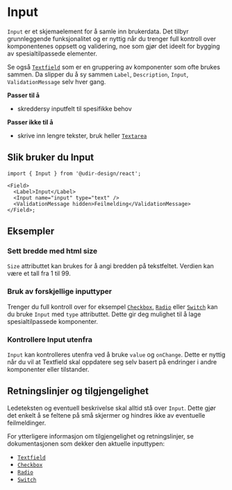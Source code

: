 
<Meta of={InputStories} />

# Input

`Input` er et skjemaelement for å samle inn brukerdata. Det tilbyr grunnleggende funksjonalitet og er nyttig når du trenger full kontroll over komponentenes oppsett og validering, noe som gjør det ideelt for bygging av spesialtilpassede elementer.

Se også [`Textfield`](/docs/components-textfield--docs) som er en gruppering av komponenter som ofte brukes sammen. Da slipper du å sy sammen `Label`, `Description`, `Input`, `ValidationMessage` selv hver gang.

**Passer til å**

- skreddersy inputfelt til spesifikke behov

**Passer ikke til å**

- skrive inn lengre tekster, bruk heller [`Textarea`](/docs/components-textarea--docs)

## Slik bruker du Input

<Primary />
<Controls />

```tsx
import { Input } from '@udir-design/react';

<Field>
  <Label>Input</Label>
  <Input name="input" type="text" />
  <ValidationMessage hidden>Feilmelding</ValidationMessage>
</Field>;
```

## Eksempler

### Sett bredde med html size

`Size` attributtet kan brukes for å angi bredden på tekstfeltet. Verdien kan være et tall fra 1 til 99.

<Canvas of={InputStories.HtmlSize} />

### Bruk av forskjellige inputtyper

Trenger du full kontroll over for eksempel [`Checkbox`](/docs/components-checkbox--docs), [`Radio`](/docs/components-radio--docs) eller [`Switch`](/docs/components-switch--docs) kan du bruke `Input` med `type` attributtet. Dette gir deg mulighet til å lage spesialtilpassede komponenter.

<Canvas of={InputStories.InputTypes} />

### Kontrollere Input utenfra

`Input` kan kontrolleres utenfra ved å bruke `value` og `onChange`. Dette er nyttig når du vil at Textfield skal oppdatere seg selv basert på endringer i andre komponenter eller tilstander.

<Canvas of={InputStories.Controlled} />

## Retningslinjer og tilgjengelighet

Ledeteksten og eventuell beskrivelse skal alltid stå over `Input`. Dette gjør det enkelt å se feltene på små skjermer og hindres ikke av eventuelle feilmeldinger.

For ytterligere informasjon om tilgjengelighet og retningslinjer, se dokumentasjonen som dekker den aktuelle inputtypen:

- [`Textfield`](/docs/components-textfield--docs)
- [`Checkbox`](/docs/components-checkbox--docs)
- [`Radio`](/docs/components-radio--docs)
- [`Switch`](/docs/components-switch--docs)
